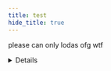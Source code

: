 ```yaml
---
title: test
hide_title: true
---
```



<Tooltip id="bash" label="bash" />
<Tooltip id="buildjet" label="buildjet"/>
<Tooltip id="muslc" label="musl libc"/>
<Tooltip id="glibc" label="glibc"/>
<Tooltip id="github-actions" label="Github Actions"/>

please <Modal id="bash" label="bash"/> can <Modal id="buildjet" label="buildjet"/> only <Modal id="muslc" label="muslc"/> lodas ofg wtf

<Details>
## 2142121

### 5553453

#### 3343435

## 88676776

<Advanced>
## saafa

<Important id="tip">ho no</Important>
<Important id="note">ho no</Important>
<Important id="warning">ho no</Important>
<Important id="danger">ho no</Important>

### affsdgsd

#### asdfasf

## sfsfsaf
</Advanced>

<hr/>
<hr/>

<Advanced>
<Tooltip id="bash" label="bash" />
<Tooltip id="buildjet" label="buildjet"/>
<Tooltip id="muslc" label="musl libc"/>
<Tooltip id="glibc" label="glibc"/>
<Tooltip id="github-actions" label="Github Actions"/>
</Advanced>

</Details>


